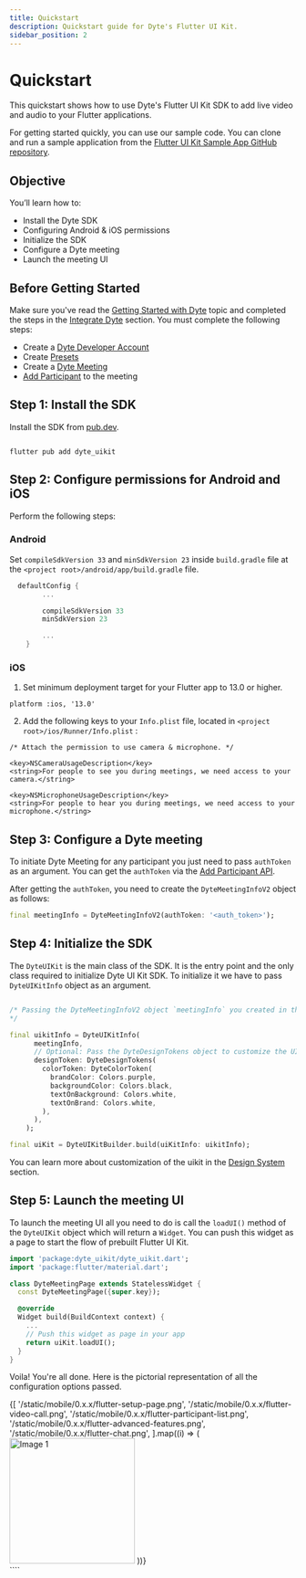 ```yaml
---
title: Quickstart
description: Quickstart guide for Dyte's Flutter UI Kit.
sidebar_position: 2
---
```


# Quickstart

This quickstart shows how to use Dyte's Flutter UI Kit SDK to add live video and
audio to your Flutter applications.

For getting started quickly, you can use our sample code. You can clone and run
a sample application from the
[Flutter UI Kit Sample App GitHub repository](https://github.com/dyte-io/mobile-samples/tree/main/flutter_uikit).

## Objective

You’ll learn how to:

- Install the Dyte SDK
- Configuring Android & iOS permissions
- Initialize the SDK
- Configure a Dyte meeting
- Launch the meeting UI

## Before Getting Started

Make sure you've read the
[Getting Started with Dyte](https://docs.dyte.io/getting-started) topic and
completed the steps in the
[Integrate Dyte](https://docs.dyte.io/getting-started#integrate-dyte) section.
You must complete the following steps:

- Create a [Dyte Developer Account](https://dev.dyte.io/)
- Create [Presets](https://dev.dyte.io/roles-presets)
- Create a
  [Dyte Meeting](https://docs.dyte.io/api/?v=v2#/operations/create_meeting)
- [Add Participant](https://docs.dyte.io/api/?v=v2#/operations/add_participant)
  to the meeting

## Step 1: Install the SDK

Install the SDK from [pub.dev](https://pub.dev).

```shell

flutter pub add dyte_uikit

```

## Step 2: Configure permissions for Android and iOS

Perform the following steps:

### Android

Set `compileSdkVersion 33` and `minSdkVersion 23` inside `build.gradle` file at the `<project root>/android/app/build.gradle` file.

```kotlin
  defaultConfig {
        ...

        compileSdkVersion 33
        minSdkVersion 23

        ...
    }
```

### iOS

1. Set minimum deployment target for your Flutter app to 13.0 or higher.

```<Swift>
platform :ios, '13.0'
```

2. Add the following keys to your `Info.plist` file, located in `<project root>/ios/Runner/Info.plist` :

```<Swift>
/* Attach the permission to use camera & microphone. */

<key>NSCameraUsageDescription</key>
<string>For people to see you during meetings, we need access to your camera.</string>

<key>NSMicrophoneUsageDescription</key>
<string>For people to hear you during meetings, we need access to your microphone.</string>
```

## Step 3: Configure a Dyte meeting

To initiate Dyte Meeting for any participant you just need to pass `authToken` as an argument. You can get the `authToken` via the [Add Participant API](https://docs.dyte.io/api?v=v2#/operations/add_participant).

After getting the `authToken`, you need to create the `DyteMeetingInfoV2` object as follows:

```dart
final meetingInfo = DyteMeetingInfoV2(authToken: '<auth_token>');
```

## Step 4: Initialize the SDK

The `DyteUIKit` is the main class of the SDK. It is the entry point and the only
class required to initialize Dyte UI Kit SDK. To initialize it we have to pass `DyteUIKitInfo` object as an argument.


```dart

/* Passing the DyteMeetingInfoV2 object `meetingInfo` you created in the Step 3,
*/

final uikitInfo = DyteUIKitInfo(
      meetingInfo,
      // Optional: Pass the DyteDesignTokens object to customize the UI
      designToken: DyteDesignTokens(
        colorToken: DyteColorToken(
          brandColor: Colors.purple,
          backgroundColor: Colors.black,
          textOnBackground: Colors.white,
          textOnBrand: Colors.white,
        ),
      ),
    );

final uiKit = DyteUIKitBuilder.build(uiKitInfo: uikitInfo);

```
You can learn more about customization of the uikit in the [Design System](/flutter/design-token) section.

## Step 5: Launch the meeting UI

To launch the meeting UI all you need to do is call the `loadUI()` method of the `DyteUIKit` object which will return a `Widget`. You can push this widget as a page to start the flow of prebuilt Flutter UI Kit.

```dart
import 'package:dyte_uikit/dyte_uikit.dart';
import 'package:flutter/material.dart';

class DyteMeetingPage extends StatelessWidget {
  const DyteMeetingPage({super.key});

  @override
  Widget build(BuildContext context) {
    ...
    // Push this widget as page in your app
    return uiKit.loadUI();
  }
}

```

Voila! You're all done. Here is the pictorial representation of all the configuration options passed.

<div
  id="one"
  style={{
    display: 'flex',
    flexDirection: 'row',
    flexWrap: 'wrap',
    flex: '1 1 0',
    justifyContent: 'center',
  }}
>
  {[
    '/static/mobile/0.x.x/flutter-setup-page.png',
    '/static/mobile/0.x.x/flutter-video-call.png',
    '/static/mobile/0.x.x/flutter-participant-list.png',
    '/static/mobile/0.x.x/flutter-advanced-features.png',
    '/static/mobile/0.x.x/flutter-chat.png',
  ].map((i) => (
    <img
      src={i}
      alt="Image 1"
      width="220"
      padding="10"
      margin="10 3"
      style={{ margin: '10px', borderRadius: '8px' }}
    />
  ))}
</div>
````
